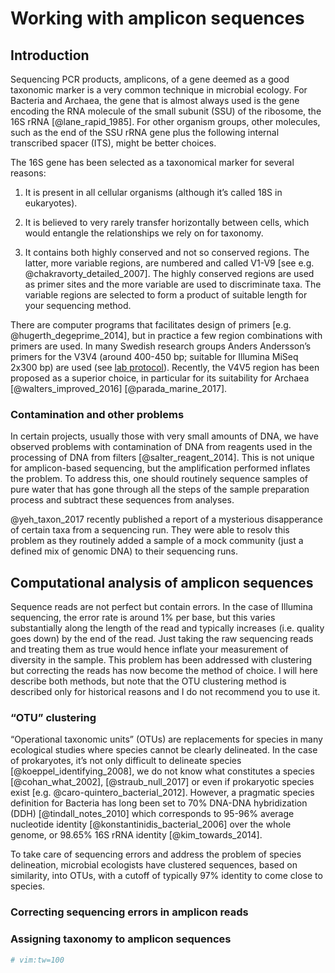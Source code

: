 # Working with amplicon sequences {#amplicon-sequences}

## Introduction

Sequencing PCR products, amplicons, of a gene deemed as a good taxonomic marker is a very common
technique in microbial ecology. For Bacteria and Archaea, the gene that is almost always used is the
gene encoding the RNA molecule of the small subunit (SSU) of the ribosome, the 16S rRNA
[@lane_rapid_1985]. For other organism groups, other molecules, such as the end of the SSU rRNA gene
plus the following internal transcribed spacer (ITS), might be better choices.

The 16S gene has been selected as a taxonomical marker for several reasons:

1. It is present in all cellular organisms (although it's called 18S in eukaryotes).

2. It is believed to very rarely transfer horizontally between cells, which would entangle the
   relationships we rely on for taxonomy.

3. It contains both highly conserved and not so conserved regions. The latter, more variable
   regions, are numbered and called V1-V9 [see e.g. @chakravorty_detailed_2007]. The highly
   conserved regions are used as primer sites and the more variable are used to discriminate taxa.
   The variable regions are selected to form a product of suitable length for your sequencing
   method.

There are computer programs that facilitates design of primers [e.g. @hugerth_degeprime_2014], but
in practice a few region combinations with primers are used. In many Swedish research groups Anders
Andersson's primers for the V3V4 (around 400-450 bp; suitable for Illumina MiSeq 2x300 bp) are used
(see [lab protocol](https://github.com/EnvGen/LabProtocols)). Recently, the V4V5 region has been
proposed as a superior choice, in particular for its suitability for Archaea
[@walters_improved_2016] [@parada_marine_2017].

### Contamination and other problems {#amplicon-contamination}

In certain projects, usually those with very small amounts of DNA, we have observed problems with
contamination of DNA from reagents used in the processing of DNA from filters
[@salter_reagent_2014]. This is not unique for amplicon-based sequencing, but the amplification
performed inflates the problem. To address this, one should routinely sequence samples of pure water
that has gone through all the steps of the sample preparation process and subtract these sequences
from analyses.

@yeh_taxon_2017 recently published a report of a mysterious disapperance of certain taxa from a
sequencing run. They were able to resolv this problem as they routinely added a sample of a mock
community (just a defined mix of genomic DNA) to their sequencing runs.

## Computational analysis of amplicon sequences {#amplicon-bioinformatics}

Sequence reads are not perfect but contain errors. In the case of Illumina sequencing, the error
rate is around 1% per base, but this varies substantially along the length of the read and 
typically increases (i.e. quality goes down) by the end of the read. Just taking the raw sequencing
reads and treating them as true would hence inflate your measurement of diversity in the sample.
This problem has been addressed with clustering but correcting the reads has now become the method
of choice. I will here describe both methods, but note that the OTU clustering method is described
only for historical reasons and I do not recommend you to use it.

### "OTU" clustering {#otu-clustering}

"Operational taxonomic units" (OTUs) are replacements for species in many ecological studies where
species cannot be clearly delineated. In the case of prokaryotes, it's not only difficult to
delineate species [@koeppel_identifying_2008], we do not know what constitutes a species
[@cohan_what_2002], [@straub_null_2017] or even if prokaryotic species exist [e.g.
@caro-quintero_bacterial_2012]. However, a pragmatic species definition for Bacteria has long been
set to 70% DNA-DNA hybridization (DDH) [@tindall_notes_2010] which corresponds to 95-96% average
nucleotide identity [@konstantinidis_bacterial_2006] over the whole genome, or 98.65% 16S rRNA
identity [@kim_towards_2014]. 

To take care of sequencing errors and address the problem of species delineation, microbial
ecologists have clustered sequences, based on similarity, into OTUs, with a cutoff of typically 97%
identity to come close to species.

### Correcting sequencing errors in amplicon reads {#amplicon-read-correction}

### Assigning taxonomy to amplicon sequences {#amplicon-taxonomy}

```r
# vim:tw=100
```
